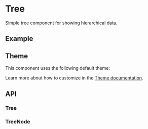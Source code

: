 
<Meta of={TreeStories} />

# Tree
Simple tree component for showing hierarchical data.

## Example
<ToggleCanvas sourceState="shown" of={TreeStories.Simple} />

## Theme
This component uses the following default theme:

<ThemeRender theme={treeTheme} />

Learn more about how to customize in the [Theme documentation](/docs/theme/getting-started).

## API
### Tree
<PropsTable name="Tree" />

### TreeNode
<PropsTable name="TreeNode" />

